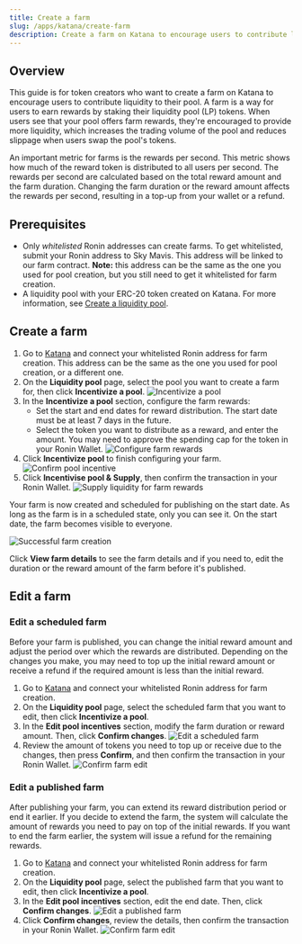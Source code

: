 ```yaml
---
title: Create a farm
slug: /apps/katana/create-farm
description: Create a farm on Katana to encourage users to contribute liquidity to your pool.
---
```


## Overview

This guide is for token creators who want to create a farm on Katana to encourage users to contribute liquidity to their pool. A farm is a way for users to earn rewards by staking their liquidity pool (LP) tokens. When users see that your pool offers farm rewards, they're encouraged to provide more liquidity, which increases the trading volume of the pool and reduces slippage when users swap the pool's tokens.

An important metric for farms is the rewards per second. This metric shows how much of the reward token is distributed to all users per second. The rewards per second are calculated based on the total reward amount and the farm duration. Changing the farm duration or the reward amount affects the rewards per second, resulting in a top-up from your wallet or a refund.

## Prerequisites

* Only _whitelisted_ Ronin addresses can create farms. To get whitelisted, submit your Ronin address to Sky Mavis. This address will be linked to our farm contract. **Note:** this address can be the same as the one you used for pool creation, but you still need to get it whitelisted for farm creation.
* A liquidity pool with your ERC-20 token created on Katana. For more information, see [Create a liquidity pool](create-pool.mdx).

## Create a farm

1. Go to [Katana](https://app.roninchain.com/liquidity) and connect your whitelisted Ronin address for farm creation. This address can be the same as the one you used for pool creation, or a different one.
1. On the **Liquidity pool** page, select the pool you want to create a farm for, then click **Incentivize a pool**.
  ![Incentivize a pool](../assets/katana-incentivize-pool.png)
2. In the **Incentivize a pool** section, configure the farm rewards:
   * Set the start and end dates for reward distribution. The start date must be at least 7 days in the future.
   * Select the token you want to distribute as a reward, and enter the amount. You may need to approve the spending cap for the token in your Ronin Wallet.
   ![Configure farm rewards](../assets/katana-configure-farm-rewards.png)
3. Click **Incentivize pool** to finish configuring your farm.
  ![Confirm pool incentive](../assets/katana-confirm-pool-incentive.png)
4. Click **Incentivise pool & Supply**, then confirm the transaction in your Ronin Wallet.
  ![Supply liquidity for farm rewards](../assets/katana-incentivize-supply.png)

Your farm is now created and scheduled for publishing on the start date. As long as the farm is in a scheduled state, only you can see it. On the start date, the farm becomes visible to everyone.

![Successful farm creation](../assets/katana-incentivize-pool-success.png)

Click **View farm details** to see the farm details and if you need to, edit the duration or the reward amount of the farm before it's published. 

## Edit a farm

### Edit a scheduled farm

Before your farm is published, you can change the initial reward amount and adjust the period over which the rewards are distributed. Depending on the changes you make, you may need to top up the initial reward amount or receive a refund if the required amount is less than the initial reward.

1. Go to [Katana](https://app.roninchain.com/liquidity) and connect your whitelisted Ronin address for farm creation.
2. On the **Liquidity pool** page, select the scheduled farm that you want to edit, then click **Incentivize a pool**.
3. In the **Edit pool incentives** section, modify the farm duration or reward amount. Then, click **Confirm changes**.
  ![Edit a scheduled farm](../assets/katana-edit-scheduled-farm.png)
4. Review the amount of tokens you need to top up or receive due to the changes, then press **Confirm**, and then confirm the transaction in your Ronin Wallet.
  ![Confirm farm edit](../assets/katana-edit-scheduled-farm-confirm.png)

### Edit a published farm

After publishing your farm, you can extend its reward distribution period or end it earlier. If you decide to extend the farm, the system will calculate the amount of rewards you need to pay on top of the initial rewards. If you want to end the farm earlier, the system will issue a refund for the remaining rewards.

1. Go to [Katana](https://app.roninchain.com/liquidity) and connect your whitelisted Ronin address for farm creation.
2. On the **Liquidity pool** page, select the published farm that you want to edit, then click **Incentivize a pool**.
3. In the **Edit pool incentives** section, edit the end date. Then, click **Confirm changes**.
  ![Edit a published farm](../assets/katana-edit-published-farm.png)
4. Click **Confirm changes**, review the details, then confirm the transaction in your Ronin Wallet.
  ![Confirm farm edit](../assets/katana-edit-published-farm-confirm.png)
